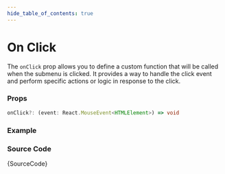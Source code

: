 ```yaml
---
hide_table_of_contents: true
---
```



# On Click

The `onClick` prop allows you to define a custom function that will be called when the submenu is clicked. It provides a way to handle the click event and perform specific actions or logic in response to the click.

### Props

```ts noCopy
onClick?: (event: React.MouseEvent<HTMLElement>) => void
```

### Example

<IframeWindow url='http://localhost:3000/en/menu-examples/vertical-menu/submenu/on-click' />

### Source Code

<TsToJsCodeSnippet>{SourceCode}</TsToJsCodeSnippet>
